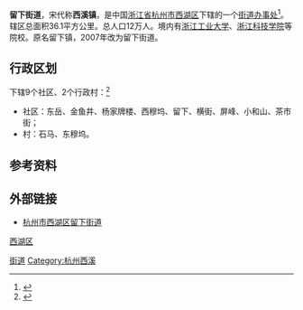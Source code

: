 {{中国乡级行政区
|景观照片文件名 = Liuxia, Hangzhou, 2020-12-12 17.jpg
|景观照片描述 = 留下老街
|汉语拼音 = 
|其他语言 = 
|其他语言名称 = 
|旧称 = 
|地名出处 = 旧[[吴越国|吴越国]]行宫所在，宋高宗难逃至此曾言“且留下”
|位置图文件名 = 
|位置图描述 = 
|自定义图片 = 
|建置时间 = 
|政府驻地 = 
|毗邻 = 
|总面积 = 
|总人口 = 
|总人口年份 = 
|户籍人口 = 
|户籍人口年份 = 
|常住人口 = 
|常住人口年份 = 
|人口密度 = 
|GDP = 
|GDP年份 = 
|邮政编码 = 
|电话区号 = 571
|官方网站 = 
|网站名称 = 
|33/01/06/009/000}}{{About|杭州市西湖区街道|西溪的其他用法|西溪}}
'''留下街道'''，宋代称'''西溪镇'''，是中国[[浙江省|浙江省]][[杭州市|杭州市]][[西湖区_(杭州市)|西湖区]]下辖的一个[[街道办事处|街道办事处]]<ref>{{PRC admin/ref sgc|{{PRC admin/parent|33/01/06/009/000}}}}</ref>。辖区总面积36.1平方公里。总人口12万人。境内有[[浙江工业大学|浙江工业大学]]、[[浙江科技学院|浙江科技学院]]等院校。原名留下镇，2007年改为留下街道。

== 行政区划 ==
下辖9个社区、2个行政村：<ref>{{PRC admin/ref sgc|33/01/06/009/000}}</ref>
* 社区：东岳、金鱼井、杨家牌楼、西穆坞、留下、横街、屏峰、小和山、茶市街；
* 村：石马、东穆坞。

== 参考资料 ==
{{reflist}}

== 外部链接 ==
*[https://web.archive.org/web/20091012021742/http://www.hzlx.gov.cn/ 杭州市西湖区留下街道]

{{杭州市西湖区行政区划}}
[[Category:杭州市西湖区行政区划|街道]]
[[category:杭州市街道_(行政区划)|西湖区]]
[[Category:杭州西溪|Category:杭州西溪]]